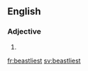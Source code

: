 ==English==

===Adjective===
{{head|en}}

# {{en-superlative of|beastly}}

[[fr:beastliest]]
[[sv:beastliest]]